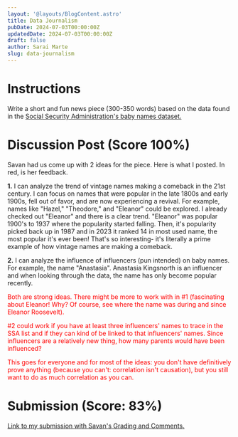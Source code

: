 ```yaml
---
layout: '@layouts/BlogContent.astro'
title: Data Journalism
pubDate: 2024-07-03T00:00:00Z 
updatedDate: 2024-07-03T00:00:00Z 
draft: false
author: Sarai Marte
slug: data-journalism
---
```


# Instructions



Write a short and fun news piece (300-350 words) based on the data found in the <a href = "https://www.ssa.gov/oact/babynames/">Social Security Administration's baby names dataset.</a>



# Discussion Post (Score 100%)



Savan had us come up with 2 ideas for the piece. Here is what I posted. In red, is her feedback. 



**1.** I can analyze the trend of vintage names making a comeback in the 21st century. I can focus on names that were popular in the late 1800s and early 1900s, fell out of favor, and are now experiencing a revival. For example, names like "Hazel," "Theodore," and "Eleanor" could be explored. I already checked out "Eleanor" and there is a clear trend. "Eleanor" was popular 1900's to 1937 where the popularity started falling. Then, it's popularity picked back up in 1987 and in 2023 it ranked 14 in most used name, the most popular it's ever been! That's so interesting- it's literally a prime example of how vintage names are making a comeback.



**2.** I can analyze the influence of influencers (pun intended) on baby names. For example, the name "Anastasia".  Anastasia Kingsnorth is an influencer and when looking through the data, the name has only become popular recently.



<span style = "color:red;">

Both are strong ideas. There might be more to work with in #1 (fascinating about Eleanor! Why? Of course, see where the name was during and since Eleanor Roosevelt). 



#2 could work if you have at least three influencers' names to trace in the SSA list and if they can kind of be linked to that influencers' names. Since influencers are a relatively new thing, how many parents would have been influenced?



This goes for everyone and for most of the ideas: you don't have definitively prove anything (because you can't: correlation isn't causation), but you still want to do as much correlation as you can. 



</span>

# Submission (Score: 83%)



<a href = "https://docs.google.com/document/d/1M4HAj9HlI4DmfvoL1cy-7GTmoQHkJh4C1XsraoVBo1Q/edit?usp=sharing"> Link to my submission with Savan's Grading and Comments.</a>